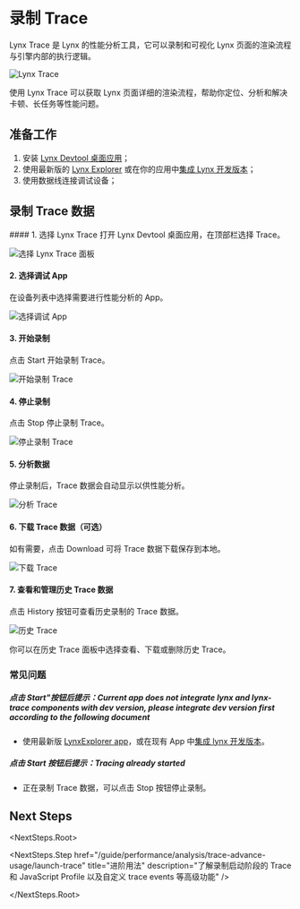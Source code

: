 <style>{`
  .full_image {
    width: 750px;
    margin: 20px;
  }
`}</style>


# 录制 Trace

Lynx Trace 是 Lynx 的性能分析工具，它可以录制和可视化 Lynx 页面的渲染流程与引擎内部的执行逻辑。

<img
  src="https://lf-lynx.tiktok-cdns.com/obj/lynx-artifacts-oss-sg/plugin/static/lynx-trace-overview-latest.png"
  alt="Lynx Trace"
  className="full_image"
/>

使用 Lynx Trace 可以获取 Lynx 页面详细的渲染流程，帮助你定位、分析和解决卡顿、长任务等性能问题。

## 准备工作

1. 安装 [Lynx Devtool 桌面应用](/guide/devtool/panels.html#run-lynx-devtool-desktop-application)；
2. 使用最新版的 [Lynx Explorer](https://github.com/lynx-family/lynx/releases) 或在你的应用中[集成 Lynx 开发版本](/guide/start/integrate-lynx-dev-version.html)；
3. 使用数据线连接调试设备；

## 录制 Trace 数据

<Steps>
#### 1. 选择 Lynx Trace
打开 Lynx Devtool 桌面应用，在顶部栏选择 Trace。

<img
  src="https://lf-lynx.tiktok-cdns.com/obj/lynx-artifacts-oss-sg/plugin/static/select-lynx-trace-panel-latest2.png"
  alt="选择 Lynx Trace 面板"
  className="full_image"
/>

#### 2. 选择调试 App

在设备列表中选择需要进行性能分析的 App。

<img
  src="https://lf-lynx.tiktok-cdns.com/obj/lynx-artifacts-oss-sg/plugin/static/select-target-app-latest.png"
  alt="选择调试 App"
  className="full_image"
/>

#### 3. 开始录制

点击 Start 开始录制 Trace。

<img
  src="https://lf-lynx.tiktok-cdns.com/obj/lynx-artifacts-oss-sg/plugin/static/start-trace-latest.png"
  alt="开始录制 Trace"
  className="full_image"
/>

#### 4. 停止录制

点击 Stop 停止录制 Trace。

<img
  src="https://lf-lynx.tiktok-cdns.com/obj/lynx-artifacts-oss-sg/plugin/static/stop-trace-latest.png"
  alt="停止录制 Trace"
  className="full_image"
/>

#### 5. 分析数据

停止录制后，Trace 数据会自动显示以供性能分析。

<img
  src="https://lf-lynx.tiktok-cdns.com/obj/lynx-artifacts-oss-sg/plugin/static/analyze-trace-latest.png"
  alt="分析 Trace"
  className="full_image"
/>

#### 6. 下载 Trace 数据（可选）

如有需要，点击 Download 可将 Trace 数据下载保存到本地。

<img
  src="https://lf-lynx.tiktok-cdns.com/obj/lynx-artifacts-oss-sg/plugin/static/download-trace-latest.png"
  alt="下载 Trace"
  className="full_image"
/>

#### 7. 查看和管理历史 Trace 数据

点击 History 按钮可查看历史录制的 Trace 数据。

<img
  src="https://lf-lynx.tiktok-cdns.com/obj/lynx-artifacts-oss-sg/plugin/static/history-trace-latest.png"
  alt="历史 Trace"
  className="full_image"
/>

你可以在历史 Trace 面板中选择查看、下载或删除历史 Trace。

</Steps>

### 常见问题

##### 点击 Start"按钮后提示：Current app does not integrate lynx and lynx-trace components with dev version, please integrate dev version first according to the following document

- 使用最新版 [LynxExplorer app](https://github.com/lynx-family/lynx/releases)，或在现有 App 中[集成 lynx 开发版本](/guide/start/integrate-lynx-dev-version.html)。

##### 点击 Start 按钮后提示：Tracing already started

- 正在录制 Trace 数据，可以点击 Stop 按钮停止录制。

## Next Steps

<NextSteps.Root>

<NextSteps.Step
  href="/guide/performance/analysis/trace-advance-usage/launch-trace"
  title="进阶用法"
  description="了解录制启动阶段的 Trace 和 JavaScript Profile 以及自定义 trace events 等高级功能"
/>

</NextSteps.Root>
